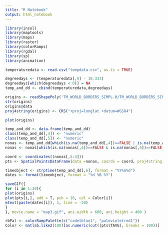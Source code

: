 ```yaml
---
title: "R Notebook"
output: html_notebook
---
```


```r
library(insol)
library(maptools)
library(maps)
library(raster)
library(colorRamps)
library(rgdal)
library(sp)
library(animation)
```


```r
temperaturedata <- read.csv("tempdata.csv", as.is = TRUE)
```

```r
degreedays <- (temperaturedata[,9] - 18.333)
degreedays[which(degreedays < 0)] = NA
temp_and_dd <- cbind(temperaturedata,degreedays)
```


```r
origins <- readShapePoly('TM_WORLD_BORDERS_SIMPL-0/TM_WORLD_BORDERS_SIMPL-0.3.shp')
str(origins)
origins@data
proj4string(origins) <- CRS("+proj=longlat +datum=WGS84")
```

```r
plot(origins)
```


```r

temp_and_dd <- data.frame(temp_and_dd)
class(temp_and_dd[,4]) <- "numeric"
class(temp_and_dd[,5]) <- "numeric"
nonas <- temp_and_dd[which(is.na(temp_and_dd[,4])==FALSE | is.na(temp_and_dd[,5])==FALSE),]
nonas <- nonas[which(is.na(nonas[,4])==FALSE & is.na(nonas[,5])==FALSE),]

coord <- coordinates((nonas[,5:4]))
pts <- SpatialPointsDataFrame(data =nonas, coords = coord, proj4string = CRS("+proj=longlat +datum=WGS84"))

```

```r
timeobject <- strptime(temp_and_dd[,6], format = "%Y%m%d")
dates <- format(timeobject, format = "%d %B %Y")
```


```r
saveGIF({
for (i in 1:30){
plot(origins)
plot(pts[i,], add = T, pch = 16, col = Color[i])
mtext(paste(dates[i]), 1, line = -20)
}
}, movie.name = "map3.gif", ani.width = 600, ani.height = 400 )

```


```r
rbPal <- colorRampPalette(c("cadetblue1", "palevioletred1"))
Color <- matlab.like2(100)[as.numeric(cut((pts$TAVG), breaks = 100))]
```


